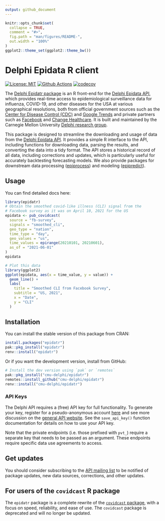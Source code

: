```yaml
---
output: github_document
---
```


<!-- README.md is generated from README.Rmd. Please edit that file -->

```r
knitr::opts_chunk$set(
  collapse = TRUE,
  comment = "#>",
  fig.path = "man/figures/README-",
  out.width = "100%"
)
ggplot2::theme_set(ggplot2::theme_bw())
```

# Delphi Epidata R client

<!-- badges: start -->
[![License: MIT][mit-image]][mit-url] [![Github Actions][github-actions-image]][github-actions-url]
[![codecov](https://codecov.io/gh/dsweber2/epidatr/branch/dev/graph/badge.svg?token=jVHL9eHZNZ)](https://app.codecov.io/gh/dsweber2/epidatr)
<!-- badges: end -->

The [Delphi Epidatr package](https://cmu-delphi.github.io/epidatr/) is an R front-end for the [Delphi Epidata API](https://cmu-delphi.github.io/delphi-epidata/), which provides real-time access to epidemiological surveillance data for influenza, COVID-19, and other diseases for the USA at various geographical resolutions, both from official government sources such as the [Center for Disease Control (CDC)](https://www.cdc.gov/datastatistics/index.html) and [Google Trends](https://cmu-delphi.github.io/delphi-epidata/api/covidcast-signals/google-symptoms.html) and private partners such as [Facebook](https://delphi.cmu.edu/blog/2020/08/26/covid-19-symptom-surveys-through-facebook/) and [Change Healthcare](https://www.changehealthcare.com/). It is built and maintained by the Carnegie Mellon University [Delphi research group](https://delphi.cmu.edu/).

This package is designed to streamline the downloading and usage of data from the [Delphi Epidata
API](https://cmu-delphi.github.io/delphi-epidata/). It provides a simple R interface to the API, including functions for downloading data, parsing the results, and converting the data into a tidy format. The API stores a historical record of all data, including corrections and updates, which is particularly useful for accurately backtesting forecasting models. We also provide packages for downstream data processing ([epiprocess](https://github.com/cmu-delphi/epiprocess)) and modeling ([epipredict](https://github.com/cmu-delphi/epipredict)).

## Usage

You can find detailed docs here:

```r
library(epidatr)
# Obtain the smoothed covid-like illness (CLI) signal from the
# Facebook survey as it was on April 10, 2021 for the US
epidata <- pub_covidcast(
  source = "fb-survey",
  signals = "smoothed_cli",
  geo_type = "nation",
  time_type = "day",
  geo_values = "us",
  time_values = epirange(20210101, 20210601),
  as_of = "2021-06-01"
)
epidata
```

```r
# Plot this data
library(ggplot2)
ggplot(epidata, aes(x = time_value, y = value)) +
  geom_line() +
  labs(
    title = "Smoothed CLI from Facebook Survey",
    subtitle = "US, 2021",
    x = "Date",
    y = "CLI"
  )
```


## Installation

You can install the stable version of this package from CRAN:

```R
install.packages("epidatr")
pak::pkg_install("epidatr")
renv::install("epidatr")
```

Or if you want the development version, install from GitHub:

```R
# Install the dev version using `pak` or `remotes`
pak::pkg_install("cmu-delphi/epidatr")
remotes::install_github("cmu-delphi/epidatr")
renv::install("cmu-delphi/epidatr")
```

### API Keys

The Delphi API requires a (free) API key for full functionality. To generate
your key, register for a pseudo-anonymous account
[here](https://api.delphi.cmu.edu/epidata/admin/registration_form) and see more
discussion on the [general API
website](https://cmu-delphi.github.io/delphi-epidata/api/api_keys.html). See the
`save_api_key()` function documentation for details on how to use your API key.

Note that the private endpoints (i.e. those prefixed with `pvt_`) require a
separate key that needs to be passed as an argument. These endpoints require
specific data use agreements to access.

[mit-image]: https://img.shields.io/badge/License-MIT-yellow.svg
[mit-url]: https://opensource.org/license/mit/
[github-actions-image]: https://github.com/cmu-delphi/epidatr/workflows/ci/badge.svg
[github-actions-url]: https://github.com/cmu-delphi/epidatr/actions

## Get updates

You should consider subscribing to the [API mailing list](https://lists.andrew.cmu.edu/mailman/listinfo/delphi-covidcast-api) to be notified of package updates, new data sources, corrections, and other updates.

## For users of the `covidcast` R package

The `epidatr` package is a complete rewrite of the [`covidcast` package](https://cmu-delphi.github.io/covidcast/covidcastR/), with a focus on speed, reliability, and ease of use. The `covidcast` package is deprecated and will no longer be updated.
